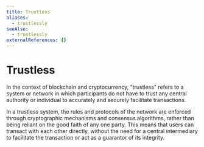 ```yaml
---
title: Trustless
aliases:
  - trustlessly
seeAlso:
  - trustlessly
externalReferences: {}
---
```


# Trustless

In the context of blockchain and cryptocurrency, "trustless" refers to a system or network in which participants do not have to trust any central authority or individual to accurately and securely facilitate transactions.&#x20;

In a trustless system, the rules and protocols of the network are enforced through cryptographic mechanisms and consensus algorithms, rather than being reliant on the good faith of any one party. This means that users can transact with each other directly, without the need for a central intermediary to facilitate the transaction or act as a guarantor of its integrity.
